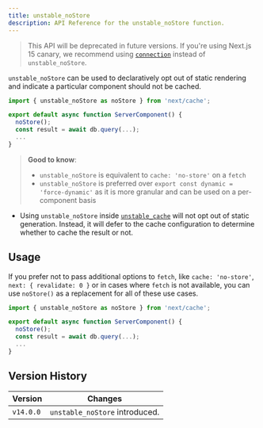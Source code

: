 ```yaml
---
title: unstable_noStore
description: API Reference for the unstable_noStore function.
---
```


> This API will be deprecated in future versions. If you're using Next.js 15 canary, we recommend using [`connection`](/docs/app/api-reference/functions/connection) instead of `unstable_noStore`.

`unstable_noStore` can be used to declaratively opt out of static rendering and indicate a particular component should not be cached.

```jsx
import { unstable_noStore as noStore } from 'next/cache';

export default async function ServerComponent() {
  noStore();
  const result = await db.query(...);
  ...
}
```

> **Good to know**:
>
> - `unstable_noStore` is equivalent to `cache: 'no-store'` on a `fetch`
> - `unstable_noStore` is preferred over `export const dynamic = 'force-dynamic'` as it is more granular and can be used on a per-component basis

- Using `unstable_noStore` inside [`unstable_cache`](/docs/app/api-reference/functions/unstable_cache) will not opt out of static generation. Instead, it will defer to the cache configuration to determine whether to cache the result or not.

## Usage

If you prefer not to pass additional options to `fetch`, like `cache: 'no-store'`, `next: { revalidate: 0 }` or in cases where `fetch` is not available, you can use `noStore()` as a replacement for all of these use cases.

```jsx
import { unstable_noStore as noStore } from 'next/cache';

export default async function ServerComponent() {
  noStore();
  const result = await db.query(...);
  ...
}
```

## Version History

| Version   | Changes                        |
| --------- | ------------------------------ |
| `v14.0.0` | `unstable_noStore` introduced. |
